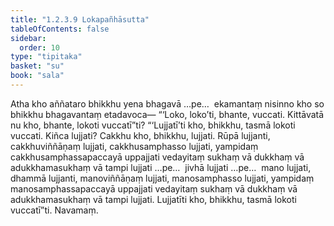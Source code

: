 ```yaml
---
title: "1.2.3.9 Lokapañhāsutta"
tableOfContents: false
sidebar:
  order: 10
type: "tipitaka"
basket: "su"
book: "sala"
---
```



<DynamicBreadcrumb />

<Division number="82" book="sala">

<Paragraph number="344" book="sala">
Atha kho aññataro bhikkhu yena bhagavā …pe…  ekamantaṃ nisinno kho so bhikkhu bhagavantaṃ etadavoca—
</Paragraph>

<Paragraph number="345" book="sala">
“‘Loko, loko’ti, bhante, vuccati. Kittāvatā nu kho, bhante, lokoti vuccatī”ti? “‘Lujjatī’ti kho, bhikkhu, tasmā lokoti vuccati. Kiñca lujjati? Cakkhu kho, bhikkhu, lujjati. Rūpā lujjanti, cakkhuviññāṇaṃ lujjati, cakkhusamphasso lujjati, yampidaṃ cakkhusamphassapaccayā uppajjati vedayitaṃ sukhaṃ vā dukkhaṃ vā adukkhamasukhaṃ vā tampi lujjati …pe…  jivhā lujjati …pe…  mano lujjati, dhammā lujjanti, manoviññāṇaṃ lujjati, manosamphasso lujjati, yampidaṃ manosamphassapaccayā uppajjati vedayitaṃ sukhaṃ vā dukkhaṃ vā adukkhamasukhaṃ vā tampi lujjati. Lujjatīti kho, bhikkhu, tasmā lokoti vuccatī”ti.

</Paragraph>
</Division>

<Paragraph number="346" type="center" book="sala">
Navamaṃ.
</Paragraph>
